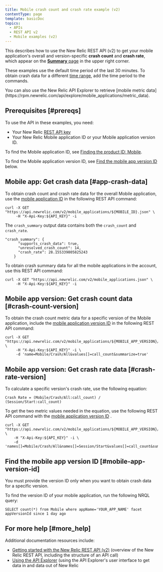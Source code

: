 ```yaml
---
title: Mobile crash count and crash rate example (v2)
contentType: page
template: basicDoc
topics:
  - APIs
  - REST API v2
  - Mobile examples (v2)
---
```


This describes how to use the New Relic REST API (v2) to get your mobile application's overall and version-specific **crash count** and **crash rate**, which appear on the [**Summary** page](/docs/mobile-monitoring/mobile-monitoring-ui/mobile-app-pages/mobile-apps-overview-page) in the upper right corner.

These examples use the default time period of the last 30 minutes. To obtain crash data for a different [time range](/docs/apis/rest-api-v2/requirements/specifying-time-range-v2), add the time period to the commands.

<Callout variant="tip">
  You can also use the New Relic API Explorer to retrieve [mobile metric data](https://rpm.newrelic.com/api/explore/mobile_applications/metric_data).
</Callout>

## Prerequisites [#prereqs]

To use the API in these examples, you need:

* Your New Relic [REST API key](/docs/apis/rest-api-v2/requirements/rest-api-key)
* Your New Relic Mobile application ID or your Mobile application version ID.

To find the Mobile application ID, see [Finding the product ID: Mobile](/docs/apis/rest-api-v2/requirements/finding-product-id#mobile).

To find the Mobile application version ID, see [Find the mobile app version ID](#mobile-app-version-id) below.

## Mobile app: Get crash data [#app-crash-data]

To obtain crash count and crash rate data for the overall Mobile application, use the [mobile application ID](/docs/apis/rest-api-v2/requirements/finding-product-id#mobile) in the following REST API command:

```
curl -X GET "https://api.newrelic.com/v2/mobile_applications/${MOBILE_ID}.json" \
     -H "X-Api-Key:${API_KEY}" -i
```

The `crash_summary` output data contains both the `crash_count` and `crash_rate`.

```
"crash_summary": {
      "supports_crash_data": true,
      "unresolved_crash_count": 14,
      "crash_rate": 28.155339805825243
    }
```

To obtain crash summary data for all the mobile applications in the account, use this REST API command:

```
curl -X GET "https://api.newrelic.com/v2/mobile_applications.json" \
     -H "X-Api-Key:${API_KEY}" -i
```

## Mobile app version: Get crash count data [#crash-count-version]

To obtain the crash count metric data for a specific version of the Mobile application, include the [mobile application version ID](#mobile-app-version-id) in the following REST API command:

```
curl -X GET "https://api.newrelic.com/v2/mobile_applications/${MOBILE_APP_VERSION}/metrics/data.json" \
     -H "X-Api-Key:${API_KEY}" -i \
     -d 'name=Mobile/Crash/All&values[]=call_count&summarize=true'
```

## Mobile app version: Get crash rate data [#crash-rate-version]

To calculate a specific version's crash rate, use the following equation:

```
Crash Rate = (Mobile/Crash/All:call_count) / (Session/Start:call_count)
```

To get the two metric values needed in the equation, use the following REST API command with the [mobile application version ID](#mobile-app-version-id) .

```
curl -X GET "https://api.newrelic.com/v2/mobile_applications/${MOBILE_APP_VERSION}/metrics/data.json" \
    -H "X-Api-Key:${API_KEY}" -i \
    -d 'names[]=Mobile/Crash/All&names[]=Session/Start&values[]=call_count&summarize=true'
```

## Find the mobile app version ID [#mobile-app-version-id]

<Callout variant="important">
  You must provide the version ID only when you want to obtain crash data for a specific version.
</Callout>

To find the version ID of your mobile application, run the following NRQL query:

```
SELECT count(*) from Mobile where appName='YOUR_APP_NAME' facet appVersionId since 1 day ago
```

## For more help [#more_help]

Additional documentation resources include:

* [Getting started with the New Relic REST API (v2)](/docs/apm/apis/requirements/getting-started-new-relic-rest-api-v2) (overview of the New Relic REST API, including the structure of an API call)
* [Using the API Explorer](/docs/apis/using-the-api-explorer) (using the API Explorer's user interface to get data in and data out of New Relic
